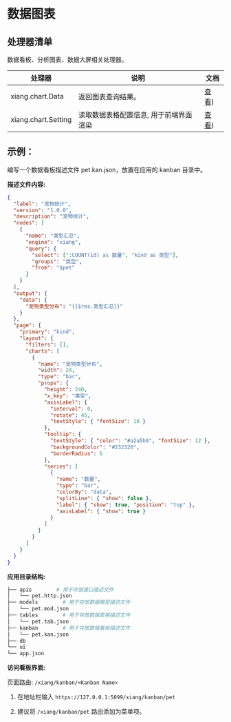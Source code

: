# 数据图表

## 处理器清单

数据看板、分析图表、数据大屏相关处理器。

| 处理器              | 说明                                   | 文档               |
| ------------------- | -------------------------------------- | ------------------ |
| xiang.chart.Data    | 返回图表查询结果。                     | [查看](Chart.mdx)) |
| xiang.chart.Setting | 读取数据表格配置信息, 用于前端界面渲染 | [查看](Chart.mdx)) |

## 示例：

编写一个数据看板描述文件 pet.kan.json，放置在应用的 kanban 目录中。

**描述文件内容:**

<Detail title="查看源码">

```json
{
  "label": "宠物统计",
  "version": "1.0.0",
  "description": "宠物统计",
  "nodes": [
    {
      "name": "类型汇总",
      "engine": "xiang",
      "query": {
        "select": [":COUNT(id) as 数量", "kind as 类型"],
        "groups": "类型",
        "from": "$pet"
      }
    }
  ],
  "output": {
    "data": {
      "宠物类型分布": "{{$res.类型汇总}}"
    }
  },
  "page": {
    "primary": "kind",
    "layout": {
      "filters": [],
      "charts": [
        {
          "name": "宠物类型分布",
          "width": 24,
          "type": "bar",
          "props": {
            "height": 240,
            "x_key": "类型",
            "axisLabel": {
              "interval": 0,
              "rotate": 45,
              "textStyle": { "fontSize": 10 }
            },
            "tooltip": {
              "textStyle": { "color": "#a2a5b9", "fontSize": 12 },
              "backgroundColor": "#232326",
              "borderRadius": 6
            },
            "series": [
              {
                "name": "数量",
                "type": "bar",
                "colorBy": "data",
                "splitLine": { "show": false },
                "label": { "show": true, "position": "top" },
                "axisLabel": { "show": true }
              }
            ]
          }
        }
      ]
    }
  }
}
```

</Detail>

**应用目录结构:**

```bash
├── apis        # 用于存放接口描述文件
│   └── pet.http.json
├── models        # 用于存放数据模型描述文件
│   └── pet.mod.json
├── tables        # 用于存放数据表格描述文件
│   └── pet.tab.json
├── kanban        # 用于存放数据看板描述文件
│   └── pet.kan.json
├── db
└── ui
└── app.json
```

**访问看板界面:**

页面路由: `/xiang/kanban/<Kanban Name>`

1. 在地址栏输入 `https://127.0.0.1:5099/xiang/kanban/pet`

2. 建议将 `/xiang/kanban/pet` 路由添加为菜单项。
